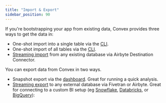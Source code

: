 ```yaml
---
title: "Import & Export"
sidebar_position: 90
---
```


If you're bootstrapping your app from existing data, Convex provides three ways
to get the data in:

- One-shot import into a single table via the
  [CLI](/docs/database/import-export/import.mdx#single-table-import).
- One-shot import of all tables via the
  [CLI](/docs/database/import-export/import.mdx#import-data-from-a-snapshot-zip-file).
- [Streaming import](/docs/database/import-export/streaming.md) from any
  existing database via Airbyte Destination Connector.

You can export data from Convex in two ways.

- Snapshot export via the [dashboard](/docs/database/import-export/export.mdx).
  Great for running a quick analysis.
- [Streaming export](/docs/database/import-export/streaming.md) to any external
  database via Fivetran or Airbyte. Great for connecting to a custom BI setup
  (eg [Snowflake](https://www.snowflake.com/),
  [Databricks](https://www.databricks.com), or
  [BigQuery](https://cloud.google.com/bigquery)):

<BetaAdmonition feature="Import & Export" verb="is" />
